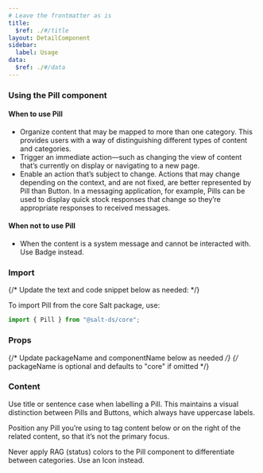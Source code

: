 ```yaml
---
# Leave the frontmatter as is
title:
  $ref: ./#/title
layout: DetailComponent
sidebar:
  label: Usage
data:
  $ref: ./#/data
---
```


### Using the Pill component

#### When to use Pill

- Organize content that may be mapped to more than one category. This provides users with a way of distinguishing different types of content and categories.
- Trigger an immediate action—such as changing the view of content that’s currently on display or navigating to a new page.
- Enable an action that’s subject to change. Actions that may change depending on the context, and are not fixed, are better represented by Pill than Button. In a messaging application, for example, Pills can be used to display quick stock responses that change so they’re appropriate responses to received messages.

#### When not to use Pill

- When the content is a system message and cannot be interacted with. Use Badge instead.

### Import

{/* Update the text and code snippet below as needed: */}

To import Pill from the core Salt package, use:

```js
import { Pill } from "@salt-ds/core";
```

### Props

{/* Update packageName and componentName below as needed */}
{/* packageName is optional and defaults to "core" if omitted */}

<PropsTable packageName="core" componentName="Pill" />

### Content

Use title or sentence case when labelling a Pill. This maintains a visual distinction between Pills and Buttons, which always have uppercase labels.

Position any Pill you’re using to tag content below or on the right of the related content, so that it’s not the primary focus.

Never apply RAG (status) colors to the Pill component to differentiate between categories. Use an Icon instead.
